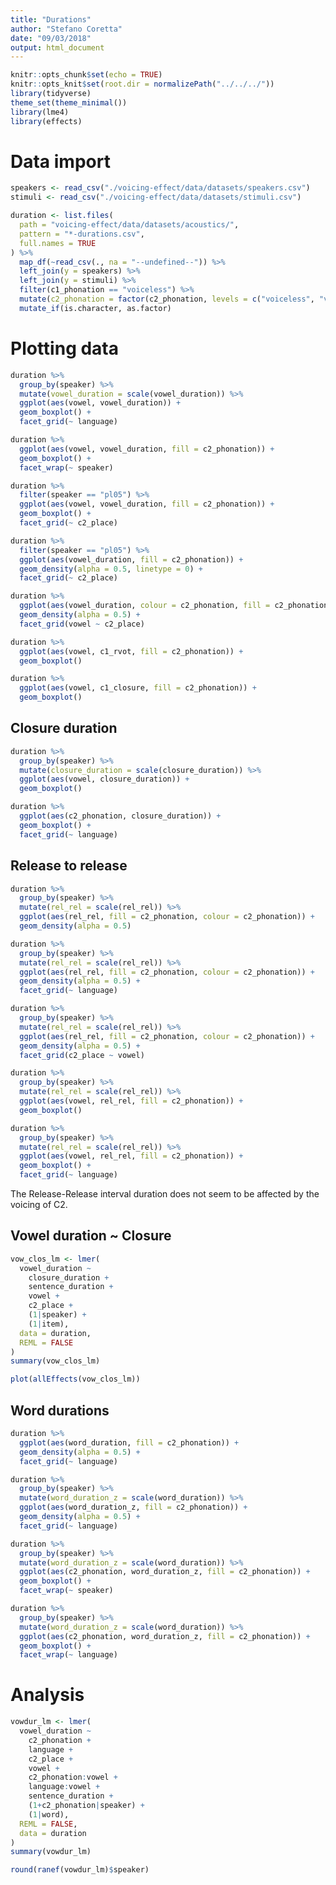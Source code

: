 ```yaml
---
title: "Durations"
author: "Stefano Coretta"
date: "09/03/2018"
output: html_document
---
```


```r
knitr::opts_chunk$set(echo = TRUE)
knitr::opts_knit$set(root.dir = normalizePath("../../../"))
library(tidyverse)
theme_set(theme_minimal())
library(lme4)
library(effects)
```

# Data import

```r
speakers <- read_csv("./voicing-effect/data/datasets/speakers.csv")
stimuli <- read_csv("./voicing-effect/data/datasets/stimuli.csv")

duration <- list.files(
  path = "voicing-effect/data/datasets/acoustics/",
  pattern = "*-durations.csv",
  full.names = TRUE
) %>%
  map_df(~read_csv(., na = "--undefined--")) %>%
  left_join(y = speakers) %>%
  left_join(y = stimuli) %>%
  filter(c1_phonation == "voiceless") %>%
  mutate(c2_phonation = factor(c2_phonation, levels = c("voiceless", "voiced"))) %>%
  mutate_if(is.character, as.factor)
```

# Plotting data

```r
duration %>%
  group_by(speaker) %>%
  mutate(vowel_duration = scale(vowel_duration)) %>%
  ggplot(aes(vowel, vowel_duration)) +
  geom_boxplot() +
  facet_grid(~ language)
```

```r
duration %>%
  ggplot(aes(vowel, vowel_duration, fill = c2_phonation)) +
  geom_boxplot() +
  facet_wrap(~ speaker)
```

```r
duration %>%
  filter(speaker == "pl05") %>%
  ggplot(aes(vowel, vowel_duration, fill = c2_phonation)) +
  geom_boxplot() +
  facet_grid(~ c2_place)
```

```r
duration %>%
  filter(speaker == "pl05") %>%
  ggplot(aes(vowel_duration, fill = c2_phonation)) +
  geom_density(alpha = 0.5, linetype = 0) +
  facet_grid(~ c2_place)
```

```r
duration %>%
  ggplot(aes(vowel_duration, colour = c2_phonation, fill = c2_phonation)) +
  geom_density(alpha = 0.5) +
  facet_grid(vowel ~ c2_place)
```

```r
duration %>%
  ggplot(aes(vowel, c1_rvot, fill = c2_phonation)) +
  geom_boxplot()
```

```r
duration %>%
  ggplot(aes(vowel, c1_closure, fill = c2_phonation)) +
  geom_boxplot()
```

## Closure duration

```r
duration %>%
  group_by(speaker) %>%
  mutate(closure_duration = scale(closure_duration)) %>%
  ggplot(aes(vowel, closure_duration)) +
  geom_boxplot()
```

```r
duration %>%
  ggplot(aes(c2_phonation, closure_duration)) +
  geom_boxplot() +
  facet_grid(~ language)
```

## Release to release

```r
duration %>%
  group_by(speaker) %>%
  mutate(rel_rel = scale(rel_rel)) %>%
  ggplot(aes(rel_rel, fill = c2_phonation, colour = c2_phonation)) +
  geom_density(alpha = 0.5)
```

```r
duration %>%
  group_by(speaker) %>%
  mutate(rel_rel = scale(rel_rel)) %>%
  ggplot(aes(rel_rel, fill = c2_phonation, colour = c2_phonation)) +
  geom_density(alpha = 0.5) +
  facet_grid(~ language)
```

```r
duration %>%
  group_by(speaker) %>%
  mutate(rel_rel = scale(rel_rel)) %>%
  ggplot(aes(rel_rel, fill = c2_phonation, colour = c2_phonation)) +
  geom_density(alpha = 0.5) +
  facet_grid(c2_place ~ vowel)
```

```r
duration %>%
  group_by(speaker) %>%
  mutate(rel_rel = scale(rel_rel)) %>%
  ggplot(aes(vowel, rel_rel, fill = c2_phonation)) +
  geom_boxplot()
```

```r
duration %>%
  group_by(speaker) %>%
  mutate(rel_rel = scale(rel_rel)) %>%
  ggplot(aes(vowel, rel_rel, fill = c2_phonation)) +
  geom_boxplot() +
  facet_grid(~ language)
```

The Release-Release interval duration does not seem to be affected by the voicing of C2.

## Vowel duration ~ Closure

```r
vow_clos_lm <- lmer(
  vowel_duration ~
    closure_duration +
    sentence_duration +
    vowel +
    c2_place +
    (1|speaker) +
    (1|item),
  data = duration,
  REML = FALSE
)
summary(vow_clos_lm)
```

```r
plot(allEffects(vow_clos_lm))
```


## Word durations

```r
duration %>%
  ggplot(aes(word_duration, fill = c2_phonation)) +
  geom_density(alpha = 0.5) +
  facet_grid(~ language)
```

```r
duration %>%
  group_by(speaker) %>%
  mutate(word_duration_z = scale(word_duration)) %>%
  ggplot(aes(word_duration_z, fill = c2_phonation)) +
  geom_density(alpha = 0.5) +
  facet_grid(~ language)
```

```r
duration %>%
  group_by(speaker) %>%
  mutate(word_duration_z = scale(word_duration)) %>%
  ggplot(aes(c2_phonation, word_duration_z, fill = c2_phonation)) +
  geom_boxplot() +
  facet_wrap(~ speaker)
```

```r
duration %>%
  group_by(speaker) %>%
  mutate(word_duration_z = scale(word_duration)) %>%
  ggplot(aes(c2_phonation, word_duration_z, fill = c2_phonation)) +
  geom_boxplot() +
  facet_wrap(~ language)
```

# Analysis

```r
vowdur_lm <- lmer(
  vowel_duration ~
    c2_phonation +
    language +
    c2_place +
    vowel +
    c2_phonation:vowel +
    language:vowel +
    sentence_duration +
    (1+c2_phonation|speaker) +
    (1|word),
  REML = FALSE,
  data = duration
)
summary(vowdur_lm)
```

```r
round(ranef(vowdur_lm)$speaker)
```

